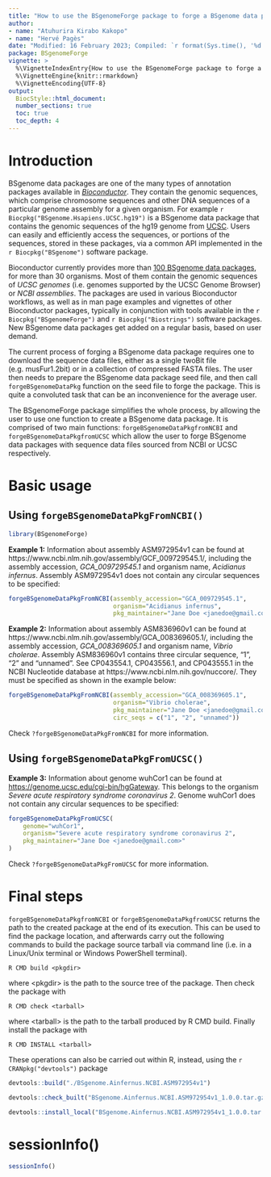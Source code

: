```yaml
---
title: "How to use the BSgenomeForge package to forge a BSgenome data package"
author:
- name: "Atuhurira Kirabo Kakopo"
- name: "Hervé Pagès"
date: "Modified: 16 February 2023; Compiled: `r format(Sys.time(), '%d %B, %Y')`"
package: BSgenomeForge
vignette: >
  %\VignetteIndexEntry{How to use the BSgenomeForge package to forge a BSgenome data package}
  %\VignetteEngine{knitr::rmarkdown}
  %\VignetteEncoding{UTF-8}
output:
  BiocStyle::html_document:
  number_sections: true
  toc: true
  toc_depth: 4
---
```


# Introduction

BSgenome data packages are one of the many types of annotation packages
available in [*Bioconductor*](https://bioconductor.org). They contain the
genomic sequences, which comprise chromosome sequences and other DNA
sequences of a particular genome assembly for a given organism. For example
`r Biocpkg("BSgenome.Hsapiens.UCSC.hg19")` is a BSgenome data package that
contains the genomic sequences of the hg19 genome from
[UCSC](https://genome.ucsc.edu/cgi-bin/hgGateway).
Users can easily and efficiently access the sequences, or portions of the
sequences, stored in these packages, via a common API implemented in the
`r Biocpkg("BSgenome")` software package.

Bioconductor currently provides more than [100 BSgenome data packages](https://bioconductor.org/packages/release/BiocViews.html#___BSgenome),
for more than 30 organisms. Most of them contain the genomic sequences of
_UCSC genomes_ (i.e. genomes supported by the UCSC Genome Browser) or
_NCBI assemblies_. The packages are used in various Bioconductor workflows, as
well as in man page examples and vignettes of other Bioconductor packages,
typically in conjunction with tools available in the
`r Biocpkg("BSgenomeForge")` and `r Biocpkg("Biostrings")` software packages.
New BSgenome data packages get added on a regular basis, based on user demand.

The current process of forging a BSgenome data package requires one to download
the sequence data files, either as a single twoBit file (e.g. musFur1.2bit) or
in a collection of compressed FASTA files. The user then needs to prepare the
BSgenome data package seed file, and then call `forgeBSgenomeDataPkg` function
on the seed file to forge the package. This is quite a convoluted task that can
be an inconvenience for the average user.

The BSgenomeForge package simplifies the whole process, by allowing the user to
use one function to create a BSgenome data package. It is comprised of two main
functions: `forgeBSgenomeDataPkgfromNCBI` and `forgeBSgenomeDataPkgfromUCSC`
which allow the user to forge BSgenome data packages with sequence data files
sourced from NCBI or UCSC respectively.

# Basic usage

## Using `forgeBSgenomeDataPkgFromNCBI()`

```r
library(BSgenomeForge)
```

**Example 1:** Information about assembly ASM972954v1 can be found at
https://www.ncbi.nlm.nih.gov/assembly/GCF_009729545.1/, including the assembly
accession, *GCA_009729545.1* and organism name, *Acidianus infernus*. Assembly
ASM972954v1 does not contain any circular sequences to be specified: 

```r
forgeBSgenomeDataPkgFromNCBI(assembly_accession="GCA_009729545.1",
                             organism="Acidianus infernus",
                             pkg_maintainer="Jane Doe <janedoe@gmail.com>")
```

**Example 2:** Information about assembly ASM836960v1 can be found at
https://www.ncbi.nlm.nih.gov/assembly/GCA_008369605.1/, including the assembly
accession, *GCA_008369605.1* and organism name, *Vibrio cholerae*.
Assembly ASM836960v1 contains three circular sequence, "1", "2" and "unnamed".
See CP043554.1, CP043556.1, and CP043555.1 in the NCBI Nucleotide database at
https://www.ncbi.nlm.nih.gov/nuccore/. They must be specified as shown in the
example below:

```r
forgeBSgenomeDataPkgFromNCBI(assembly_accession="GCA_008369605.1",
                             organism="Vibrio cholerae",
                             pkg_maintainer="Jane Doe <janedoe@gmail.com>",
                             circ_seqs = c("1", "2", "unnamed"))
```

Check `?forgeBSgenomeDataPkgFromNCBI` for more information.

## Using `forgeBSgenomeDataPkgFromUCSC()`

**Example 3:** Information about genome wuhCor1 can be found at
<https://genome.ucsc.edu/cgi-bin/hgGateway>. This belongs to the organism
*Severe acute respiratory syndrome coronavirus 2*. Genome wuhCor1 does not
contain any circular sequences to be specified:

```r
forgeBSgenomeDataPkgFromUCSC(
    genome="wuhCor1",
    organism="Severe acute respiratory syndrome coronavirus 2",
    pkg_maintainer="Jane Doe <janedoe@gmail.com>"
)
```

Check `?forgeBSgenomeDataPkgFromUCSC` for more information.

# Final steps

`forgeBSgenomeDataPkgfromNCBI` or `forgeBSgenomeDataPkgfromUCSC` returns the
path to the created package at the end of its execution. This can be used to
find the package location, and afterwards carry out the following commands to
build the package source tarball via command line (i.e. in a Linux/Unix terminal
or Windows PowerShell terminal).

```
R CMD build <pkgdir>
```

where \<pkgdir\> is the path to the source tree of the package. Then check the
package with

```
R CMD check <tarball>
```

where \<tarball\> is the path to the tarball produced by R CMD build. Finally
install the package with

```
R CMD INSTALL <tarball>
```

These operations can also be carried out within R, instead, using the
`r CRANpkg("devtools")` package

```r
devtools::build("./BSgenome.Ainfernus.NCBI.ASM972954v1")
```

```r
devtools::check_built("BSgenome.Ainfernus.NCBI.ASM972954v1_1.0.0.tar.gz")
```

```r
devtools::install_local("BSgenome.Ainfernus.NCBI.ASM972954v1_1.0.0.tar.gz")
```

# sessionInfo()

```r
sessionInfo()
```